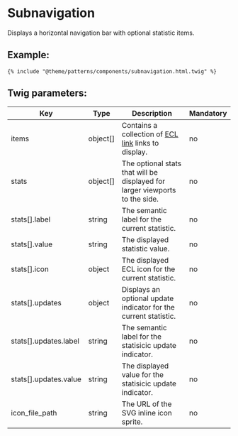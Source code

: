 # Subnavigation

Displays a horizontal navigation bar with optional statistic items.

## Example:

```
{% include "@theme/patterns/components/subnavigation.html.twig" %}
```

## Twig parameters:

| Key                   | Type     | Description                                                                                                      | Mandatory |
| --------------------- | -------- | ---------------------------------------------------------------------------------------------------------------- | --------- |
| items                 | object[] | Contains a collection of [ECL link](https://www.npmjs.com/package/@ecl-twig/ec-component-link) links to display. | no        |
| stats                 | object[] | The optional stats that will be displayed for larger viewports to the side.                                      | no        |
| stats[].label         | string   | The semantic label for the current statistic.                                                                    | no        |
| stats[].value         | string   | The displayed statistic value.                                                                                   | no        |
| stats[].icon          | object   | The displayed ECL icon for the current statistic.                                                                | no        |
| stats[].updates       | object   | Displays an optional update indicator for the current statistic.                                                 | no        |
| stats[].updates.label | string   | The semantic label for the statisicic update indicator.                                                          | no        |
| stats[].updates.value | string   | The displayed value for the statisicic update indicator.                                                         | no        |
| icon_file_path        | string   | The URL of the SVG inline icon sprite.                                                                           | no        |
